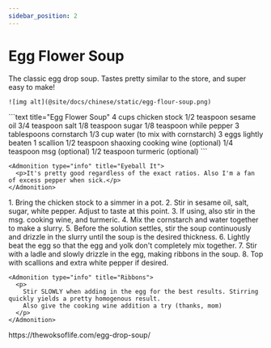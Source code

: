 ---
sidebar_position: 2
---


# Egg Flower Soup

<Tabs>
  <TabItem value="photos" label="Photos" default>
    The classic egg drop soup. Tastes pretty similar to the store, and super easy to make!
    
    ![img alt](@site/docs/chinese/static/egg-flour-soup.png)
  </TabItem>

  <TabItem value="ingredients" label="Ingredients">
    ```text title="Egg Flower Soup"
    4 cups chicken stock
    1/2 teaspoon sesame oil
    3/4 teaspoon salt
    1/8 teaspoon sugar
    1/8 teaspoon while pepper
    3 tablespoons cornstarch
    1/3 cup water (to mix with cornstarch)
    3 eggs lightly beaten
    1 scallion
    1/2 teaspoon shaoxing cooking wine (optional)
    1/4 teaspoon msg (optional)
    1/2 teaspoon turmeric (optional)
    ```

    <Admonition type="info" title="Eyeball It">
      <p>It's pretty good regardless of the exact ratios. Also I'm a fan of excess pepper when sick.</p>
    </Admonition>
  </TabItem>

  <TabItem value="instructions" label="Instructions">
    1. Bring the chicken stock to a simmer in a pot.
    2. Stir in sesame oil, salt, sugar, white pepper. Adjust to taste at this point.
    3. If using, also stir in the msg. cooking wine, and turmeric.
    4. Mix the cornstarch and water together to make a slurry.
    5. Before the solution settles, stir the soup continuously and drizzle in the slurry until the soup is the desired thickness.
    6. Lightly beat the egg so that the egg and yolk don't completely mix together.
    7. Stir with a ladle and slowly drizzle in the egg, making ribbons in the soup. 
    8. Top with scallions and extra white pepper if desired.

    <Admonition type="info" title="Ribbons">
      <p>
        Stir SLOWLY when adding in the egg for the best results. Stirring quickly yields a pretty homogenous result. 
        Also give the cooking wine addition a try (thanks, mom)
      </p>
    </Admonition>
  </TabItem>

  <TabItem value="references" label="References">
    https://thewoksoflife.com/egg-drop-soup/
  </TabItem>
</Tabs>
